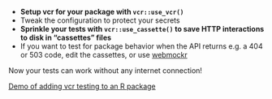 * **Setup vcr for your package with `vcr::use_vcr()`**
* Tweak the configuration to protect your secrets
* **Sprinkle your tests with `vcr::use_cassette()` to save HTTP interactions to disk in "cassettes" files**
* If you want to test for package behavior when the API returns e.g. a 404 or 503 code, edit the cassettes, or use [webmockr](https://docs.ropensci.org/webmockr/)

Now your tests can work without any internet connection!

[Demo of adding vcr testing to an R package](https://github.com/maelle/exemplighratia/pull/2/files)
